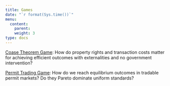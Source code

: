 ```yaml
---
title: Games
date: "`r format(Sys.time())`"
menu:
  content:
    parent: 
    weight: 3
type: docs
---
```


[Coase Theorem Game](/games/games-01-coase/): How do property rights and transaction costs matter for achieving efficient outcomes with externalities and no government intervention?

[Permit Trading Game](/games/games-02-permits/): How do we reach equilibrium outcomes in tradable permit markets? Do they Pareto dominate uniform standards?